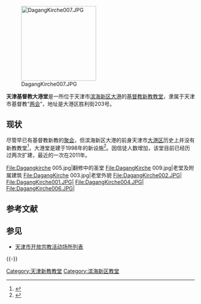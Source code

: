 [[File:DagangKirche007.JPG|200px]]

'''天津基督教大港堂'''是一所位于天津市[[滨海新区|滨海新区]][[大港|大港]]的[[基督教|基督教]][[新教|新教]][[教堂|教堂]]，隶属于天津市基督教“[[两会_(消歧义)|两会]]”，地址是大港区胜利街203号。

==现状==
尽管早已有基督教新教的[[基督教聚会|聚会]]，但滨海新区大港的前身天津市[[大港区|大港区]]历史上并没有新教教堂<ref>{{cite web|url=http://www.tjmw.gov.cn/ReligionSite/Notes.aspx?id=45&tbname=tjzj|title=抓机遇、换新颜 ——改革开放中的天津基督教会|publisher=天津市民族宗教局网站|date=2010年7月27日|accessdate=2011年8月20日}}{{dead link|date=2017年12月 |bot=InternetArchiveBot |fix-attempted=yes }}</ref>，大港堂是建于1998年的新设施<ref>{{cite web|url=http://www.tjmw.gov.cn/ReligionSite/Notes.aspx?id=31&tbname=tjzj|title=天津市基督教基本情况|publisher=天津市民族宗教局网站|date=2010年3月18日|accessdate=2011年8月10日}}{{dead link|date=2017年12月 |bot=InternetArchiveBot |fix-attempted=yes }}</ref>。因信徒人数增加，该堂目前已经历过两次扩建，最近的一次在2011年。

<gallery>
File:Dagangkirche 005.jpg|翻修中的圣堂
File:DagangKirche 009.jpg|老堂及附属建筑
File:DagangKirche 003.jpg|老堂外貌
File:DagangKirche002.JPG|
File:DagangKirche001.JPG|
File:DagangKirche004.JPG|
File:DagangKirche006.JPG|
</gallery>

==参考文献==
<div class="references-small">
<references />
</div>

==参见==
*[[天津市开放宗教活动场所列表|天津市开放宗教活动场所列表]]

{{-}}
{{天津教堂}}
{{Religion-buil-stub}}

[[Category:天津新教教堂|Category:天津新教教堂]]
[[Category:滨海新区教堂|Category:滨海新区教堂]]